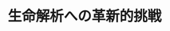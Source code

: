 ﻿---
title: "生命解析への革新的挑戦"
category: "生命理工"
vol: "75"
interviewee: "相澤 康則"
url: ""
tags: []
pdf: "75-5-aizawa.pdf"
facephoto: ""
career: ""
preface: "生物学は現在、最も発展の著しい学問の一つで ある。そのため、次々と新たな問題が発生し、そ のたびに従来の考え方が通用しなくなってくる。 相澤研究室では、従来の常識では解決できない ような難問を、ゲノム、RNA、タンパク質、細 胞などのさまざまな視点で見ることにより解き明 かそうと研究を行っている。先生の研究内容は広 い分野にわたっているが、本稿ではその中から、 ncRNA からの遺伝子の発見についてと、その遺 伝子から見つかった非常に珍しいタンパク質の研 究について述べていこう。"
---
